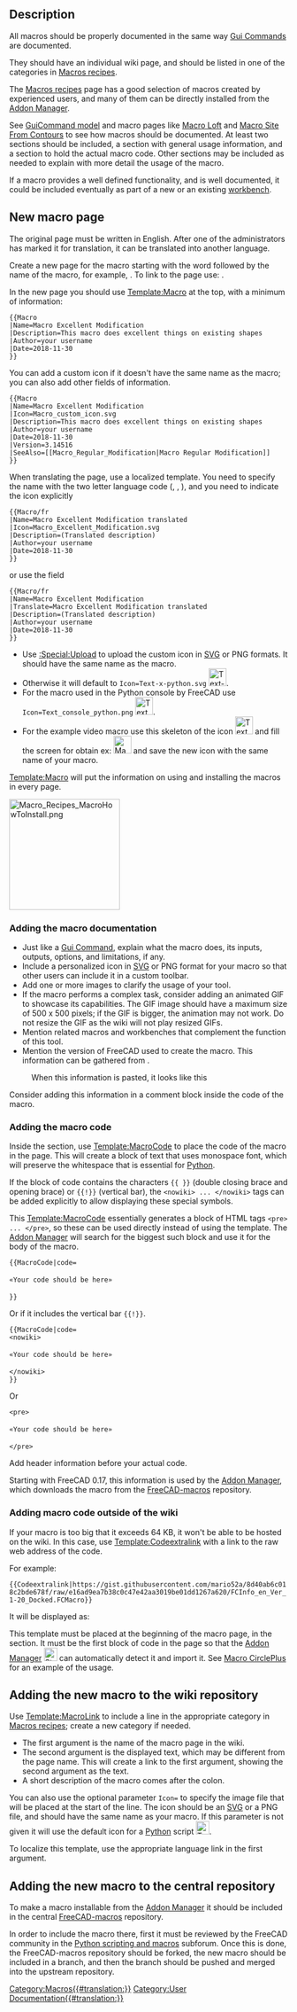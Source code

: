 <languages/>
{{TOCright}}
<translate>

== Description == <!--T:1-->

<!--T:2-->
All macros should be properly documented in the same way [[Gui_Command|Gui Commands]] are documented.

<!--T:46-->
They should have an individual wiki page, and should be listed in one of the categories in [[Macros_recipes|Macros recipes]].

<!--T:3-->
The [[Macros_recipes|Macros recipes]] page has a good selection of macros created by experienced users, and many of them can be directly installed from the [[Std_AddonMgr|Addon Manager]].

<!--T:4-->
See [[GuiCommand_model|GuiCommand model]] and macro pages like [[Macro_Loft|Macro Loft]] and [[Macro_Site_From_Contours|Macro Site From Contours]] to see how macros should be documented. At least two sections should be included, a {{Emphasis|Description}} section with general usage information, and a {{Emphasis|Script}} section to hold the actual macro code. Other sections may be included as needed to explain with more detail the usage of the macro.

<!--T:5-->
If a macro provides a well defined functionality, and is well documented, it could be included eventually as part of a new or an existing [[Workbenches|workbench]].

== New macro page == <!--T:6-->

<!--T:47-->
The original page must be written in English. After one of the administrators has marked it for translation, it can be translated into another language.

<!--T:7-->
Create a new page for the macro starting with the word {{incode|Macro_}} followed by the name of the macro, for example, {{incode|Macro_Excellent_Modification}}. To link to the page use: {{incode|<nowiki>[[Macro_Excellent_Modification|Macro Excellent Modification]]</nowiki>}}.

<!--T:8-->
In the new page you should use [[Template:Macro]] at the top, with a minimum of information:
</translate>
 <nowiki>{{Macro
|Name=Macro Excellent Modification
|Description=This macro does excellent things on existing shapes
|Author=your username
|Date=2018-11-30
}}</nowiki>
<translate>

<!--T:9-->
You can add a custom icon if it doesn't have the same name as the macro; you can also add other fields of information.
</translate>
 <nowiki>{{Macro
|Name=Macro Excellent Modification
|Icon=Macro_custom_icon.svg
|Description=This macro does excellent things on existing shapes
|Author=your username
|Date=2018-11-30
|Version=3.14516
|SeeAlso=[[Macro_Regular_Modification|Macro Regular Modification]]
}}</nowiki>
<translate>

<!--T:10-->
When translating the page, use a localized template. You need to specify the name with the two letter language code ({{incode|/fr}}, {{incode|/it}}, {{incode|/de}}), and you need to indicate the icon explicitly
</translate>
 <nowiki>{{Macro/fr
|Name=Macro Excellent Modification translated
|Icon=Macro_Excellent_Modification.svg
|Description=(Translated description)
|Author=your username
|Date=2018-11-30
}}</nowiki>
<translate>

<!--T:11-->
or use the {{incode|Translate}} field

</translate>
 <nowiki>{{Macro/fr
|Name=Macro Excellent Modification
|Translate=Macro Excellent Modification translated
|Description=(Translated description)
|Author=your username
|Date=2018-11-30
}}</nowiki>
<translate>

<!--T:12-->
* Use [[:Special:Upload]] to upload the custom icon in [[SVG|SVG]] or PNG formats. It should have the same name as the macro.
* Otherwise it will default to <code>Icon=Text-x-python.svg</code> [[Image:Text-x-python.svg|32px]].
* For the macro used in the Python console by FreeCAD use <code>Icon=Text_console_python.png</code> [[Image:Text_console_python.png|32px]].
* For the example video macro use this skeleton of the icon [[Image:Text_Video_Movie.png|32px]] and fill the screen for obtain ex: [[Image:Macro_crank_simul.png|32px]] and save the new icon with the same name of your macro.

<!--T:13-->
[[Template:Macro]] will put the information on using and installing the macros in every page.

</translate>
[[Image:Macro_Recipes_MacroHowToInstall.png|200px]]
<translate>
<!--T:14-->
{{Caption|[[How_to_install_macros|How to install macros]] and [[Customize_Toolbars|customize toolbars]] links in the infobox on each macro page}}


=== Adding the macro documentation === <!--T:15-->

<!--T:16-->
* Just like a [[Gui_Command|Gui Command]], explain what the macro does, its inputs, outputs, options, and limitations, if any.
* Include a personalized icon in [[SVG|SVG]] or PNG format for your macro so that other users can include it in a custom toolbar.
* Add one or more images to clarify the usage of your tool.
* If the macro performs a complex task, consider adding an animated GIF to showcase its capabilities. The GIF image should have a maximum size of 500 x 500 pixels; if the GIF is bigger, the animation may not work. Do not resize the GIF as the wiki will not play resized GIFs.
* Mention related macros and workbenches that complement the function of this tool.
* Mention the version of FreeCAD used to create the macro. This information can be gathered from {{MenuCommand|Help → About FreeCAD → Copy to clipboard}}.

<!--T:17-->
:When this information is pasted, it looks like this
</translate>
{{Code|code=
OS: Ubuntu 18.04.1 LTS
Word size of OS: 64-bit
Word size of FreeCAD: 64-bit
Version: 0.18.15302 (Git)
Build type: Release
Branch: master
Hash: 2e03d2f298677b8212c22cbbc3cb20b7c80eabb5
Python version: 2.7.15rc1
Qt version: 4.8.7
Coin version: 4.0.0a
OCC version: 7.3.0
Locale: English/UnitedStates (en_US)
}}
<translate>

<!--T:18-->
Consider adding this information in a comment block inside the code of the macro.

=== Adding the macro code === <!--T:19-->

<!--T:20-->
Inside the {{Emphasis|Script}} section, use [[Template:MacroCode]] to place the code of the macro in the page. This will create a block of text that uses monospace font, which will preserve the whitespace that is essential for [[Python|Python]].

<!--T:40-->
If the block of code contains the characters <code>{{ }}</code> (double closing brace and opening brace) or <code>{{!}}</code> (vertical bar), the <code>&lt;nowiki&gt; ... &lt;/nowiki&gt;</code> tags can be added explicitly to allow displaying these special symbols.

<!--T:42-->
This [[Template:MacroCode]] essentially generates a block of HTML tags <code>&lt;pre&gt; ... &lt;/pre&gt;</code>, so these can be used directly instead of using the template. The [[Std_AddonMgr|Addon Manager]] will search for the biggest such block and use it for the body of the macro.

</translate>
 <nowiki>{{MacroCode|code=

«Your code should be here»

}}</nowiki>
<translate>

<!--T:43-->
Or if it includes the vertical bar <code>{{!}}</code>.
</translate>
 <nowiki>{{MacroCode|code=
&lt;nowiki&gt;

«Your code should be here»

&lt;/nowiki&gt;
}}</nowiki>
<translate>

<!--T:44-->
Or
</translate>
 <nowiki><pre>

«Your code should be here»

</pre></nowiki>
<translate>

<!--T:23-->
Add header information before your actual code.
</translate>
{{Code|code=
__Title__="Title_Of_macro"
__Author__ = "User_Name"
__Version__ = "00.11"
__Date__    = "2015-07-25"
__Comment__ = "This is the comment of the macro"
__Web__ = "http://forum.freecadweb.org/viewtopic.php?f=3&t=7384"
__Wiki__ = "http://www.freecadweb.org/wiki/index.php?title=Macro_Title_Of_macro"
__Icon__  = "/usr/lib/freecad/Mod/plugins/icons/Title_Of_macro"
__IconW__  = "C:/Users/YourUserName/AppData/Roaming/FreeCAD"
__Help__ = "start the macro and follow the instructions"
__Status__ = "stable"
__Requires__ = "freecad 0.14.3706"
__Communication__ = "http://www.freecadweb.org/wiki/index.php?title=User:User_Name"

«Your code should be here»
}}
<translate>

<!--T:24-->
Starting with FreeCAD 0.17, this information is used by the [[Std_AddonMgr|Addon Manager]], which downloads the macro from the [https://github.com/FreeCAD/FreeCAD-macros FreeCAD-macros] repository.

=== Adding macro code outside of the wiki === <!--T:25-->

<!--T:26-->
If your macro is too big that it exceeds 64 KB, it won't be able to be hosted on the wiki. In this case, use [[Template:Codeextralink]] with a link to the raw web address of the code.

<!--T:27-->
For example:
</translate>
 <nowiki>{{Codeextralink|https://gist.githubusercontent.com/mario52a/8d40ab6c018c2bde678f/raw/e16ad9ea7b38c0c47e42aa3019be01dd1267a620/FCInfo_en_Ver_1-20_Docked.FCMacro}}</nowiki>
<translate>

<!--T:28-->
It will be displayed as:
</translate>
{{Codeextralink|https://gist.githubusercontent.com/mario52a/8d40ab6c018c2bde678f/raw/e16ad9ea7b38c0c47e42aa3019be01dd1267a620/FCInfo_en_Ver_1-20_Docked.FCMacro}}
<translate>

<!--T:29-->
This template must be placed at the beginning of the macro page, in the {{Emphasis|Description}} section. It must be the first block of code in the page so that the [[Std_AddonMgr|Addon Manager]] [[File:Std_AddonMgr.svg|24px]] can automatically detect it and import it. See [[Macro_CirclePlus|Macro CirclePlus]] for an example of the usage.

<!--T:39-->
{{ColoredParagraph|'''PS:''' In case upgrade in GitHub the path of the RAW code is modified not forgotten modify the link in the Codeextralink template.}}

== Adding the new macro to the wiki repository == <!--T:30-->

<!--T:31-->
Use [[Template:MacroLink]] to include a line in the appropriate category in [[Macros_recipes|Macros recipes]]; create a new category if needed.

</translate>
{{Code|code=
<nowiki>
* {{MacroLink|Macro_Excellent_Modification|Macro Excellent Modification}}: the macro described in a short sentence.
</nowiki>
}}
<translate>

<!--T:32-->
* The first argument is the name of the macro page in the wiki.
* The second argument is the displayed text, which may be different from the page name. This will create a link to the first argument, showing the second argument as the text.
* A short description of the macro comes after the colon.

<!--T:33-->
You can also use the optional parameter <code>Icon=</code> to specify the image file that will be placed at the start of the line. The icon should be an [[SVG|SVG]] or a PNG file, and should have the same name as your macro. If this parameter is not given it will use the default icon for a [[Python|Python]] script [[Image:Text-x-python.svg|24px]].
</translate>
{{Code|code=
<nowiki>
* {{MacroLink|Icon=Macro_Excellent_Modification.svg|Macro_Excellent_Modification|Macro Excellent Modification}}: the macro described in a short sentence.
</nowiki>
}}
<translate>

<!--T:34-->
To localize this template, use the appropriate language link in the first argument.
</translate>
{{Code|code=
<nowiki>
* {{MacroLink|Macro_Excellent_Modification/fr|Macro Excellent Modification}}: (translated description)
</nowiki>
}}
<translate>

== Adding the new macro to the central repository == <!--T:35-->

<!--T:36-->
To make a macro installable from the [[Std_AddonMgr|Addon Manager]] it should be included in the central [https://github.com/FreeCAD/FreeCAD-macros FreeCAD-macros] repository.

<!--T:37-->
In order to include the macro there, first it must be reviewed by the FreeCAD community in the [https://forum.freecadweb.org/viewforum.php?f=22 Python scripting and macros] subforum. Once this is done, the FreeCAD-macros repository should be forked, the new macro should be included in a branch, and then the branch should be pushed and merged into the upstream repository.

</translate>
[[Category:Macros{{#translation:}}]]
[[Category:User Documentation{{#translation:}}]]